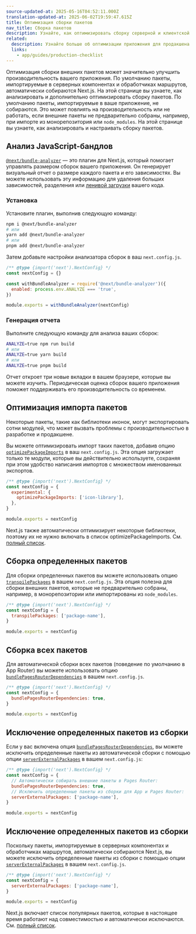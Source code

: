```yaml
---
source-updated-at: 2025-05-16T04:52:11.000Z
translation-updated-at: 2025-06-02T19:59:47.615Z
title: Оптимизация сборки пакетов
nav_title: Сборка пакетов
description: Узнайте, как оптимизировать сборку серверной и клиентской частей вашего приложения.
related:
  description: Узнайте больше об оптимизации приложения для продакшена.
  links:
    - app/guides/production-checklist
---
```


Оптимизация сборки внешних пакетов может значительно улучшить производительность вашего приложения. <AppOnly>По умолчанию пакеты, импортируемые в серверных компонентах и обработчиках маршрутов, автоматически собираются Next.js. На этой странице вы узнаете, как анализировать и дополнительно оптимизировать сборку пакетов.</AppOnly> <PagesOnly>По умолчанию пакеты, импортируемые в ваше приложение, не собираются. Это может повлиять на производительность или не работать, если внешние пакеты не предварительно собраны, например, при импорте из монорепозитория или `node_modules`. На этой странице вы узнаете, как анализировать и настраивать сборку пакетов.</PagesOnly>

## Анализ JavaScript-бандлов

[`@next/bundle-analyzer`](https://www.npmjs.com/package/@next/bundle-analyzer) — это плагин для Next.js, который помогает управлять размером сборок вашего приложения. Он генерирует визуальный отчет о размере каждого пакета и его зависимостях. Вы можете использовать эту информацию для удаления больших зависимостей, разделения или [ленивой загрузки](/docs/app/guides/lazy-loading) вашего кода.

### Установка

Установите плагин, выполнив следующую команду:

```bash
npm i @next/bundle-analyzer
# или
yarn add @next/bundle-analyzer
# или
pnpm add @next/bundle-analyzer
```

Затем добавьте настройки анализатора сборок в ваш `next.config.js`.

```js filename="next.config.js"
/** @type {import('next').NextConfig} */
const nextConfig = {}

const withBundleAnalyzer = require('@next/bundle-analyzer')({
  enabled: process.env.ANALYZE === 'true',
})

module.exports = withBundleAnalyzer(nextConfig)
```

### Генерация отчета

Выполните следующую команду для анализа ваших сборок:

```bash
ANALYZE=true npm run build
# или
ANALYZE=true yarn build
# или
ANALYZE=true pnpm build
```

Отчет откроет три новые вкладки в вашем браузере, которые вы можете изучить. Периодическая оценка сборок вашего приложения поможет поддерживать его производительность со временем.

## Оптимизация импорта пакетов

Некоторые пакеты, такие как библиотеки иконок, могут экспортировать сотни модулей, что может вызвать проблемы с производительностью в разработке и продакшене.

Вы можете оптимизировать импорт таких пакетов, добавив опцию [`optimizePackageImports`](/docs/app/api-reference/config/next-config-js/optimizePackageImports) в ваш `next.config.js`. Эта опция загружает только те модули, которые вы действительно используете, сохраняя при этом удобство написания импортов с множеством именованных экспортов.

```js filename="next.config.js"
/** @type {import('next').NextConfig} */
const nextConfig = {
  experimental: {
    optimizePackageImports: ['icon-library'],
  },
}

module.exports = nextConfig
```

Next.js также автоматически оптимизирует некоторые библиотеки, поэтому их не нужно включать в список optimizePackageImports. См. [полный список](https://nextjs.org/docs/app/api-reference/config/next-config-js/optimizePackageImports).

<PagesOnly>

## Сборка определенных пакетов

Для сборки определенных пакетов вы можете использовать опцию [`transpilePackages`](/docs/app/api-reference/config/next-config-js/transpilePackages) в вашем `next.config.js`. Эта опция полезна для сборки внешних пакетов, которые не предварительно собраны, например, в монорепозитории или импортированы из `node_modules`.

```js filename="next.config.js"
/** @type {import('next').NextConfig} */
const nextConfig = {
  transpilePackages: ['package-name'],
}

module.exports = nextConfig
```

## Сборка всех пакетов

Для автоматической сборки всех пакетов (поведение по умолчанию в App Router) вы можете использовать опцию [`bundlePagesRouterDependencies`](/docs/pages/api-reference/config/next-config-js/bundlePagesRouterDependencies) в вашем `next.config.js`.

```js filename="next.config.js"
/** @type {import('next').NextConfig} */
const nextConfig = {
  bundlePagesRouterDependencies: true,
}

module.exports = nextConfig
```

## Исключение определенных пакетов из сборки

Если у вас включена опция [`bundlePagesRouterDependencies`](/docs/pages/api-reference/config/next-config-js/bundlePagesRouterDependencies), вы можете исключить определенные пакеты из автоматической сборки с помощью опции [`serverExternalPackages`](/docs/pages/api-reference/config/next-config-js/serverExternalPackages) в вашем `next.config.js`:

```js filename="next.config.js"
/** @type {import('next').NextConfig} */
const nextConfig = {
  // Автоматически собирать внешние пакеты в Pages Router:
  bundlePagesRouterDependencies: true,
  // Исключить определенные пакеты из сборки для App и Pages Router:
  serverExternalPackages: ['package-name'],
}

module.exports = nextConfig
```

</PagesOnly>

<AppOnly>

## Исключение определенных пакетов из сборки

Поскольку пакеты, импортируемые в серверных компонентах и обработчиках маршрутов, автоматически собираются Next.js, вы можете исключить определенные пакеты из сборки с помощью опции [`serverExternalPackages`](/docs/app/api-reference/config/next-config-js/serverExternalPackages) в вашем `next.config.js`.

```js filename="next.config.js"
/** @type {import('next').NextConfig} */
const nextConfig = {
  serverExternalPackages: ['package-name'],
}

module.exports = nextConfig
```

Next.js включает список популярных пакетов, которые в настоящее время работают над совместимостью и автоматически исключаются. См. [полный список](/docs/app/api-reference/config/next-config-js/serverExternalPackages).

</AppOnly>